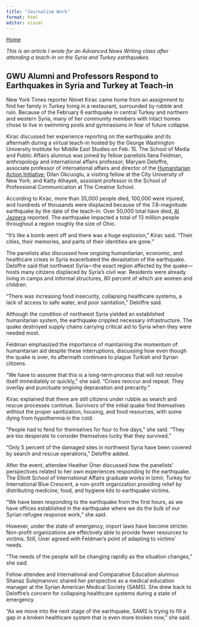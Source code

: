 ```yaml
---
title: "Journalism Work"
format: html
editor: visual
---
```


[Home](https://jennaahart.github.io/ahartwebsite/Index.html)

*This is an article I wrote for an Advanced News Writing class after attending a teach-in on the Syria and Turkey earthquakes.*

## GWU Alumni and Professors Respond to Earthquakes in Syria and Turkey at Teach-in

New York Times reporter Nimet Kirac came home from an assignment to find her family in Turkey living in a restaurant, surrounded by rubble and ruin. Because of the February 6 earthquake in central Turkey and northern and western Syria, many of her community members with intact homes chose to live in swimming pools and gymnasiums in fear of future collapse.

Kirac discussed her experience reporting on the earthquake and its aftermath during a virtual teach-in hosted by the George Washington University Institute for Middle East Studies on Feb. 15. The School of Media and Public Affairs alumnus was joined by fellow panelists Ilana Feldman, anthropology and international affairs professor; Maryam Deloffre, associate professor of international affairs and director of the [Humanitarian Action Initiative](https://hai.elliott.gwu.edu/); Dilan Okcuoglu, a visiting fellow at the City University of New York; and Katty Alhayek, assistant professor in the School of Professional Communication at The Creative School.

According to Kirac, more than 35,000 people died, 100,000 were injured, and hundreds of thousands were displaced because of the 7.8-magnitude earthquake by the date of the teach-in. Over 50,000 total have died, [Al Jazeera](https://www.aljazeera.com/news/2023/2/25/death-toll-climbs-above-50000-after-turkey-syria-earthquakes) reported. The earthquake impacted a total of 13 million people throughout a region roughly the size of Ohio.

"It's like a bomb went off and there was a huge explosion," Kirac said. "Their cities, their memories, and parts of their identities are gone."

The panelists also discussed how ongoing humanitarian, economic, and healthcare crises in Syria exacerbated the devastation of the earthquake. Deloffre said that northwest Syria---the exact region affected by the quake---hosts many citizens displaced by Syria's civil war. Residents were already living in camps and informal structures, 80 percent of which are women and children.

"There was increasing food insecurity, collapsing healthcare systems, a lack of access to safe water, and poor sanitation," Deloffre said.

Although the condition of northwest Syria yielded an established humanitarian system, the earthquake crippled necessary infrastructure. The quake destroyed supply chains carrying critical aid to Syria when they were needed most.

Feldman emphasized the importance of maintaining the momentum of humanitarian aid despite these interruptions, discussing how even though the quake is over, its aftermath continues to plague Turkish and Syrian citizens.

"We have to assume that this is a long-term process that will not resolve itself immediately or quickly," she said. "Crises reoccur and repeat. They overlay and punctuate ongoing depravation and precarity."

Kirac explained that there are still citizens under rubble as search and rescue processes continue. Survivors of the initial quake find themselves without the proper sanitization, housing, and food resources, with some dying from hypothermia in the cold.

"People had to fend for themselves for four to five days," she said. "They are too desperate to consider themselves lucky that they survived."

"Only 5 percent of the damaged sites in northwest Syria have been covered by search and rescue operations," Deloffre added.

After the event, attendee Heather Üner discussed how the panelists' perspectives related to her own experiences responding to the earthquake. The Elliott School of International Affairs graduate works in Izmir, Turkey for International Blue Crescent, a non-profit organization providing relief by distributing medicine, food, and hygiene kits to earthquake victims.

"We have been responding to the earthquake from the first hours, as we have offices established in the earthquake where we do the bulk of our Syrian refugee response work," she said.

However, under the state of emergency, import laws have become stricter. Non-profit organizations are effectively able to provide fewer resources to victims. Still, Üner agreed with Feldman's point of adapting to victims' needs.

"The needs of the people will be changing rapidly as the situation changes," she said.

Fellow attendee and International and Comparative Education alumnus Shanaz Sulejmanovic shared her perspective as a medical education manager at the Syrian American Medical Society (SAMS). She drew back to Deloffre's concern for collapsing healthcare systems during a state of emergency.

"As we move into the next stage of the earthquake, SAMS is trying to fill a gap in a broken healthcare system that is even more broken now," she said.
